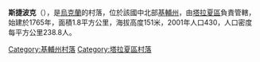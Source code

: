 {{unreferenced|time=2018-01-16T13:06:20+00:00}}
{{coord|49|33|25|N|30|37|29|E|scale:30000|display=title}}

'''斯捷波克'''（{{lang-uk|Степок}}），是[[烏克蘭|烏克蘭]]的村落，位於該國中北部[[基輔州|基輔州]]，由[[塔拉夏區|塔拉夏區]]負責管轄，始建於1765年，面積1.8平方公里，海拔高度151米，2001年人口430，人口密度每平方公里238.8人。

{{DEFAULTSORT:Степок}}
[[Category:基輔州村落|Category:基輔州村落]]
[[Category:塔拉夏區村落|Category:塔拉夏區村落]]


{{Kiev-geo-stub}}
